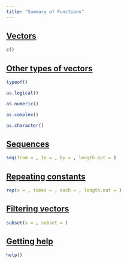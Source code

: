 ```yaml
---
title: "Summary of Functions"
---
```


## [Vectors](01-vectors.qmd#sec-vectors) {.unnumbered}

```r
c()
```

## [Other types of vectors](01-vectors.qmd#sec-types) {.unnumbered}

```r
typeof()
```

```r
as.logical()
```

```r
as.numeric()
```

```r
as.complex()
```

```r
as.character()
```

## [Sequences](01-vectors.qmd#sec-seq) {.unnumbered}

```r
seq(from = , to = , by = , length.out = )
```

## [Repeating constants](01-vectors.qmd#sec-repeat) {.unnumbered}

```r
rep(x = , times = , each = , length.out = )
```

## [Filtering vectors](01-vectors.qmd#sec-filter) {.unnumbered}

```r
subset(x = , subset = )
```

## [Getting help](01-vectors.qmd#sec-help) {.unnumbered}

```r
help()
```








